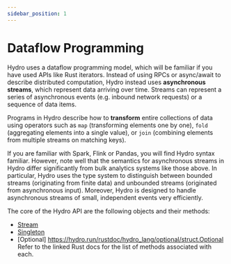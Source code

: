 ```yaml
---
sidebar_position: 1
---
```


# Dataflow Programming
Hydro uses a dataflow programming model, which will be familiar if you have used APIs like Rust iterators. Instead of using RPCs or async/await to describe distributed computation, Hydro instead uses **asynchronous streams**, which represent data arriving over time. Streams can represent a series of asynchronous events (e.g. inbound network requests) or a sequence of data items.

Programs in Hydro describe how to **transform** entire collections of data using operators such as `map` (transforming elements one by one), `fold` (aggregating elements into a single value), or `join` (combining elements from multiple streams on matching keys).

If you are familiar with Spark, Flink or Pandas, you will find Hydro syntax familiar. However, note well that the semantics for asynchronous streams in Hydro differ significantly from bulk analytics systems like those above. In particular, Hydro uses the type system to distinguish between bounded streams (originating from finite data) and unbounded streams (originated from asynchronous input). Moreover, Hydro is designed to handle asynchronous streams of small, independent events very efficiently.

The core of the Hydro API are the following objects and their methods:
- [Stream](https://hydro.run/rustdoc/hydro_lang/stream/struct.Stream)
- [Singleton](https://hydro.run/rustdoc/hydro_lang/singleton/struct.Singleton)
- [Optional] https://hydro.run/rustdoc/hydro_lang/optional/struct.Optional
 Refer to the linked Rust docs for the list of methods associated with each.

<!-- TODO(shadaj): link to collections section -->
<!-- TODO(shadaj): show example of mermaid graph -->
